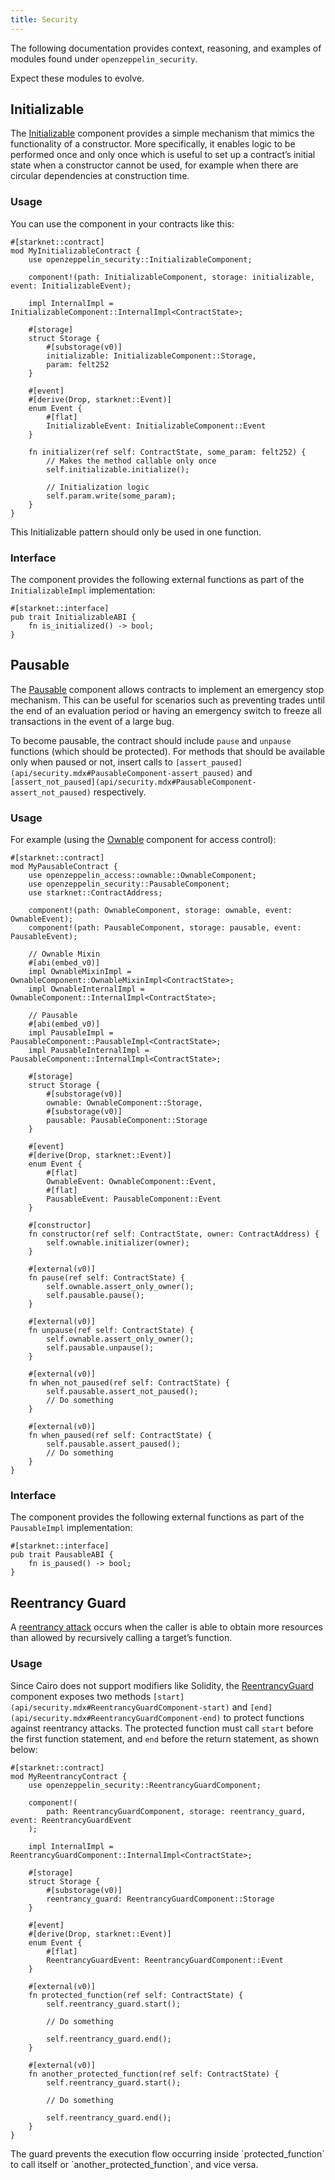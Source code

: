 ```yaml
---
title: Security
---
```


The following documentation provides context, reasoning, and examples of modules found under `openzeppelin_security`.

<Callout type='warn'>
Expect these modules to evolve.
</Callout>

## Initializable

The [Initializable](api/security.mdx#InitializableComponent) component provides a simple mechanism that mimics
the functionality of a constructor.
More specifically, it enables logic to be performed once and only once which is useful to set up a contract’s initial state when a constructor cannot be used, for example when there are circular dependencies at construction time.

### Usage

You can use the component in your contracts like this:

```cairo
#[starknet::contract]
mod MyInitializableContract {
    use openzeppelin_security::InitializableComponent;

    component!(path: InitializableComponent, storage: initializable, event: InitializableEvent);

    impl InternalImpl = InitializableComponent::InternalImpl<ContractState>;

    #[storage]
    struct Storage {
        #[substorage(v0)]
        initializable: InitializableComponent::Storage,
        param: felt252
    }

    #[event]
    #[derive(Drop, starknet::Event)]
    enum Event {
        #[flat]
        InitializableEvent: InitializableComponent::Event
    }

    fn initializer(ref self: ContractState, some_param: felt252) {
        // Makes the method callable only once
        self.initializable.initialize();

        // Initialization logic
        self.param.write(some_param);
    }
}
```

<Callout type='warn'>
This Initializable pattern should only be used in one function.
</Callout>

### Interface

The component provides the following external functions as part of the `InitializableImpl` implementation:

```cairo
#[starknet::interface]
pub trait InitializableABI {
    fn is_initialized() -> bool;
}
```

## Pausable

The [Pausable](api/security.mdx#PausableComponent) component allows contracts to implement an emergency stop mechanism.
This can be useful for scenarios such as preventing trades until the end of an evaluation period or having an emergency switch to freeze all transactions in the event of a large bug.

To become pausable, the contract should include `pause` and `unpause` functions (which should be protected).
For methods that should be available only when paused or not, insert calls to `[assert_paused](api/security.mdx#PausableComponent-assert_paused)` and `[assert_not_paused](api/security.mdx#PausableComponent-assert_not_paused)`
respectively.

### Usage

For example (using the [Ownable](api/access.mdx#OwnableComponent) component for access control):

```cairo
#[starknet::contract]
mod MyPausableContract {
    use openzeppelin_access::ownable::OwnableComponent;
    use openzeppelin_security::PausableComponent;
    use starknet::ContractAddress;

    component!(path: OwnableComponent, storage: ownable, event: OwnableEvent);
    component!(path: PausableComponent, storage: pausable, event: PausableEvent);

    // Ownable Mixin
    #[abi(embed_v0)]
    impl OwnableMixinImpl = OwnableComponent::OwnableMixinImpl<ContractState>;
    impl OwnableInternalImpl = OwnableComponent::InternalImpl<ContractState>;

    // Pausable
    #[abi(embed_v0)]
    impl PausableImpl = PausableComponent::PausableImpl<ContractState>;
    impl PausableInternalImpl = PausableComponent::InternalImpl<ContractState>;

    #[storage]
    struct Storage {
        #[substorage(v0)]
        ownable: OwnableComponent::Storage,
        #[substorage(v0)]
        pausable: PausableComponent::Storage
    }

    #[event]
    #[derive(Drop, starknet::Event)]
    enum Event {
        #[flat]
        OwnableEvent: OwnableComponent::Event,
        #[flat]
        PausableEvent: PausableComponent::Event
    }

    #[constructor]
    fn constructor(ref self: ContractState, owner: ContractAddress) {
        self.ownable.initializer(owner);
    }

    #[external(v0)]
    fn pause(ref self: ContractState) {
        self.ownable.assert_only_owner();
        self.pausable.pause();
    }

    #[external(v0)]
    fn unpause(ref self: ContractState) {
        self.ownable.assert_only_owner();
        self.pausable.unpause();
    }

    #[external(v0)]
    fn when_not_paused(ref self: ContractState) {
        self.pausable.assert_not_paused();
        // Do something
    }

    #[external(v0)]
    fn when_paused(ref self: ContractState) {
        self.pausable.assert_paused();
        // Do something
    }
}
```

### Interface

The component provides the following external functions as part of the `PausableImpl` implementation:

```cairo
#[starknet::interface]
pub trait PausableABI {
    fn is_paused() -> bool;
}
```

## Reentrancy Guard

A [reentrancy attack](https://gus-tavo-guim.medium.com/reentrancy-attack-on-smart-contracts-how-to-identify-the-exploitable-and-an-example-of-an-attack-4470a2d8dfe4) occurs when the caller is able to obtain more resources than allowed by recursively calling a target’s function.

### Usage

Since Cairo does not support modifiers like Solidity, the [ReentrancyGuard](api/security.mdx#ReentrancyGuardComponent)
component exposes two methods `[start](api/security.mdx#ReentrancyGuardComponent-start)` and `[end](api/security.mdx#ReentrancyGuardComponent-end)` to protect functions against reentrancy attacks.
The protected function must call `start` before the first function statement, and `end` before the return statement, as shown below:

```cairo
#[starknet::contract]
mod MyReentrancyContract {
    use openzeppelin_security::ReentrancyGuardComponent;

    component!(
        path: ReentrancyGuardComponent, storage: reentrancy_guard, event: ReentrancyGuardEvent
    );

    impl InternalImpl = ReentrancyGuardComponent::InternalImpl<ContractState>;

    #[storage]
    struct Storage {
        #[substorage(v0)]
        reentrancy_guard: ReentrancyGuardComponent::Storage
    }

    #[event]
    #[derive(Drop, starknet::Event)]
    enum Event {
        #[flat]
        ReentrancyGuardEvent: ReentrancyGuardComponent::Event
    }

    #[external(v0)]
    fn protected_function(ref self: ContractState) {
        self.reentrancy_guard.start();

        // Do something

        self.reentrancy_guard.end();
    }

    #[external(v0)]
    fn another_protected_function(ref self: ContractState) {
        self.reentrancy_guard.start();

        // Do something

        self.reentrancy_guard.end();
    }
}
```

<Callout>
The guard prevents the execution flow occurring inside `protected_function`
</Callout>
to call itself or `another_protected_function`, and vice versa.
